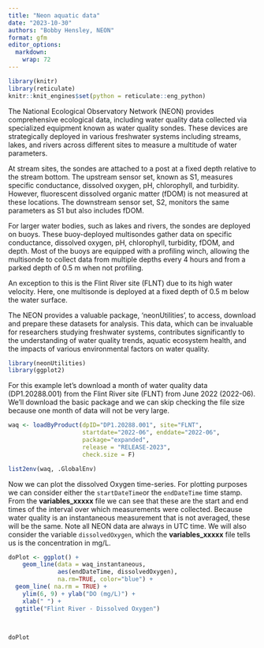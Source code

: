 ```yaml
---
title: "Neon aquatic data"
date: "2023-10-30"
authors: "Bobby Hensley, NEON"
format: gfm
editor_options: 
  markdown: 
    wrap: 72
---
```

```r
library(knitr)  
library(reticulate)  
knitr::knit_engines$set(python = reticulate::eng_python)  
```


The National Ecological Observatory Network (NEON) provides comprehensive ecological data, including water quality data collected via specialized equipment known as water quality sondes. These devices are strategically deployed in various freshwater systems including streams, lakes, and rivers across different sites to measure a multitude of water parameters.

At stream sites, the sondes are attached to a post at a fixed depth relative to the stream bottom. The upstream sensor set, known as S1, measures specific conductance, dissolved oxygen, pH, chlorophyll, and turbidity. However, fluorescent dissolved organic matter (fDOM) is not measured at these locations. The downstream sensor set, S2, monitors the same parameters as S1 but also includes fDOM.

For larger water bodies, such as lakes and rivers, the sondes are deployed on buoys. These buoy-deployed multisondes gather data on specific conductance, dissolved oxygen, pH, chlorophyll, turbidity, fDOM, and depth. Most of the buoys are equipped with a profiling winch, allowing the multisonde to collect data from multiple depths every 4 hours and from a parked depth of 0.5 m when not profiling.

An exception to this is the Flint River site (FLNT) due to its high water velocity. Here, one multisonde is deployed at a fixed depth of 0.5 m below the water surface.

The NEON provides a valuable package, 'neonUtilities', to access, download and prepare these datasets for analysis. This data, which can be invaluable for researchers studying freshwater systems, contributes significantly to the understanding of water quality trends, aquatic ecosystem health, and the impacts of various environmental factors on water quality.

```r
library(neonUtilities)
library(ggplot2)
```

For this example let's download a month of water quality data (DP1.20288.001) 
from the Flint River site (FLNT) from June 2022 (2022-06).  We'll download the
basic package and we can skip checking the file size because one month of data 
will not be very large.

```r

waq <- loadByProduct(dpID="DP1.20288.001", site="FLNT", 
                     startdate="2022-06", enddate="2022-06", 
                     package="expanded", 
                     release = "RELEASE-2023",
                     check.size = F)

```


```r
list2env(waq, .GlobalEnv)
```

Now we can plot the dissolved Oxygen time-series.  For plotting purposes we
can consider either the `startDateTime`or the `endDateTime` time stamp. From
the **variables_xxxxx** file we can see that these are the start and end times
of the interval over which measurements were collected.  Because water quality
is an instantaneous measurement that is not averaged, these will be the same.
Note all NEON data are always in UTC time. We will also consider the variable 
`dissolvedOxygen`, which the **variables_xxxxx** file tells us is the 
concentration in mg/L. 

```r

doPlot <- ggplot() +
	geom_line(data = waq_instantaneous, 
	          aes(endDateTime, dissolvedOxygen), 
	          na.rm=TRUE, color="blue") +
  geom_line( na.rm = TRUE) +
	ylim(6, 9) + ylab("DO (mg/L)") +
	xlab(" ") +
  ggtitle("Flint River - Dissolved Oxygen") 
  
  

doPlot

```




